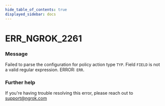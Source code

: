 ```yaml
---
hide_table_of_contents: true
displayed_sidebar: docs
---
```



# ERR_NGROK_2261

### Message

Failed to parse the configuration for policy action type `TYP`.
Field `FIELD` is not a valid regular expression.
ERROR: `ERR`.

<ErrorDetails error="err_ngrok_2261" />

### Further help

If you're having trouble resolving this error, please reach out to [support@ngrok.com](mailto:support@ngrok.com?subject=Help%20with%20ERR_NGROK_2261)
